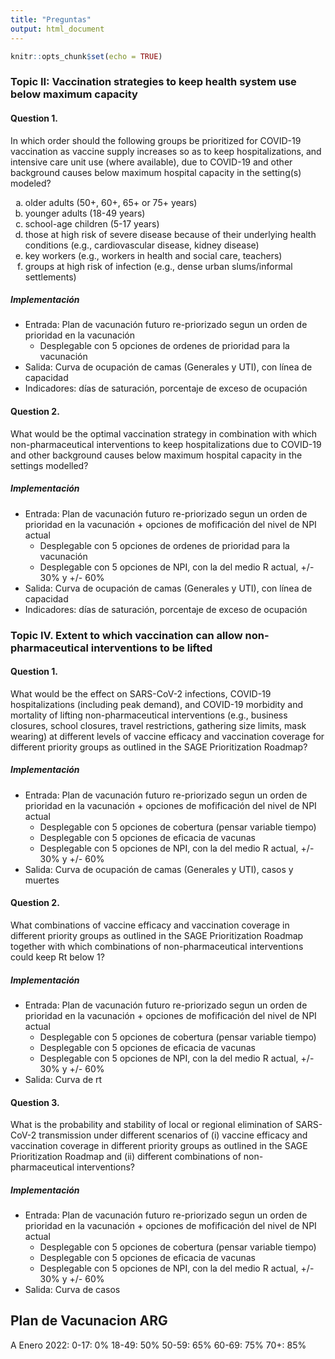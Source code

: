 ```yaml
---
title: "Preguntas"
output: html_document
---
```


```r
knitr::opts_chunk$set(echo = TRUE)
```

### Topic II: Vaccination strategies to keep health system use below maximum capacity

#### Question 1. 
In which order should the following groups be prioritized for COVID-19 vaccination as vaccine supply increases so as to keep hospitalizations, and intensive care unit use (where available), due to COVID-19 and other background causes below maximum hospital capacity in the setting(s) modeled?

  a. older adults (50+, 60+, 65+ or 75+ years)
  b. younger adults (18-49 years)
  c. school-age children (5-17 years)
  d. those at high risk of severe disease because of their underlying health conditions (e.g., cardiovascular
disease, kidney disease)
  e. key workers (e.g., workers in health and social care, teachers)
  f. groups at high risk of infection (e.g., dense urban slums/informal settlements)
  
##### Implementación
- Entrada: Plan de vacunación futuro re-priorizado segun un orden de prioridad en la vacunación
  - Desplegable con 5 opciones de ordenes de prioridad para la vacunación
- Salida: Curva de ocupación de camas (Generales y UTI), con línea de capacidad
- Indicadores: días de saturación, porcentaje de exceso de ocupación

#### Question 2. 
What would be the optimal vaccination strategy in combination with which non-pharmaceutical interventions to keep hospitalizations due to COVID-19 and other background causes below maximum hospital capacity in the settings modelled?

##### Implementación
- Entrada: Plan de vacunación futuro re-priorizado segun un orden de prioridad en la vacunación + opciones de mofificación del nivel de NPI actual
  - Desplegable con 5 opciones de ordenes de prioridad para la vacunación
  - Desplegable con 5 opciones de NPI, con la del medio R actual, +/- 30% y +/- 60%
- Salida: Curva de ocupación de camas (Generales y UTI), con línea de capacidad
- Indicadores: días de saturación, porcentaje de exceso de ocupación

### Topic IV. Extent to which vaccination can allow non-pharmaceutical interventions to be lifted

#### Question 1. 
What would be the effect on SARS-CoV-2 infections, COVID-19 hospitalizations (including peak demand), and COVID-19 morbidity and mortality of lifting non-pharmaceutical interventions (e.g., business closures, school closures, travel restrictions, gathering size limits, mask wearing) at different levels of vaccine efficacy and vaccination coverage for different priority groups as outlined in the SAGE Prioritization Roadmap?

##### Implementación
- Entrada: Plan de vacunación futuro re-priorizado segun un orden de prioridad en la vacunación + opciones de mofificación del nivel de NPI actual
  - Desplegable con 5 opciones de cobertura (pensar variable tiempo)
  - Desplegable con 5 opciones de eficacia de vacunas
  - Desplegable con 5 opciones de NPI, con la del medio R actual, +/- 30% y +/- 60%
- Salida: Curva de ocupación de camas (Generales y UTI), casos y muertes

#### Question 2. 
What combinations of vaccine efficacy and vaccination coverage in different priority groups as outlined in the SAGE Prioritization Roadmap together with which combinations of non-pharmaceutical interventions could keep Rt below 1?

##### Implementación
- Entrada: Plan de vacunación futuro re-priorizado segun un orden de prioridad en la vacunación + opciones de mofificación del nivel de NPI actual
  - Desplegable con 5 opciones de cobertura (pensar variable tiempo)
  - Desplegable con 5 opciones de eficacia de vacunas
  - Desplegable con 5 opciones de NPI, con la del medio R actual, +/- 30% y +/- 60%
- Salida: Curva de rt

#### Question 3. 
What is the probability and stability of local or regional elimination of SARS-CoV-2 transmission under different scenarios of (i) vaccine efficacy and vaccination coverage in different priority groups as outlined in the SAGE Prioritization Roadmap and (ii) different combinations of non-pharmaceutical interventions?

##### Implementación
- Entrada: Plan de vacunación futuro re-priorizado segun un orden de prioridad en la vacunación + opciones de mofificación del nivel de NPI actual
  - Desplegable con 5 opciones de cobertura (pensar variable tiempo)
  - Desplegable con 5 opciones de eficacia de vacunas
  - Desplegable con 5 opciones de NPI, con la del medio R actual, +/- 30% y +/- 60%
- Salida: Curva de casos



## Plan de Vacunacion ARG

A Enero 2022:
0-17:   0%
18-49: 50%
50-59: 65%
60-69: 75%
70+:   85%



